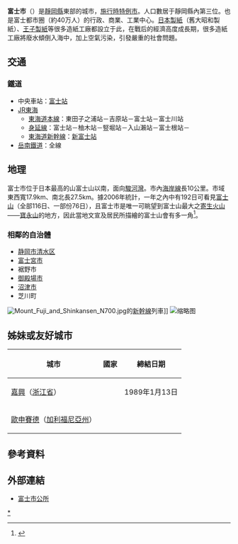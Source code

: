 {{distinguish|富士宮市}}
{{日本都市
| 自治體名   = 富士市
|圖像=[[File:Mt.Fuji_from_Fuji_City_02.jpg|240px]]
|圖像說明=[[富士山|富士山]]
| 類型       = 施行時特例市
| 市章       = [[File:Emblem_of_Fuji.gif|100px]]
| 日文原名   = 富士市
| 平假名     = ふじし
| 羅馬字拼音 = Fuji-shi
| 都道府縣   = 靜岡縣
| 支廳       =
| 編號       = 22210-1
| 面積       = 214.10
| 邊界未定   =
| 人口       = {{自治体人口/靜岡縣|富士市}}
| 統計時間   = {{自治体人口/靜岡縣|date}}
| 自治體     = [[靜岡市|靜岡市]]（[[清水區_(日本)|清水區]]）、[[富士宮市|富士宮市]]、[[裾野市|裾野市]]、[[御殿場市|御殿場市]]、[[沼津市|沼津市]]、[[芝川町|芝川町]]
| 花         = [[薔薇|薔薇]]
| 樹         = [[樟樹|樟樹]]
| 鳥         =
| 其他象徵物 =
| 其他象徵   =
| 市長       = 小長井義正
| 郵遞區號   = 417-8601
| 所在地     = 富士市永田町一丁目100番地
| 電話號碼   = 545-51-0123
| 外部連結   = http://www.city.fuji.shizuoka.jp/
| 經度       =
| 緯度       =
| 地圖       = [[File:Fuji_in_Shizuoka_Prefecture.png|250px]]
| 註記       = 人口：[http://www.city.fuji.shizuoka.jp/cityhall/soumu-b/soumu/toppage/toukeijoho.htm 富士市官方網頁]
}}
'''富士市'''（{{jpn|j=富士市|hg=ふじし|rm=Fuji shi|f=y}}）是[[靜岡縣|靜岡縣]]東部的城市，[[施行時特例市|施行時特例市]]。人口數居于靜岡縣內第三位。也是富士都市圈（約40万人）的行政、商業、工業中心。[[日本製紙|日本製紙]]（舊大昭和製紙）、[[王子製紙|王子製紙]]等很多造紙工廠都設立于此，在戰后的經濟高度成長期，很多造紙工廠將廢水傾倒入海中，加上空氣污染，引發嚴重的社會問題。

== 交通 ==
=== 鐵道 ===
*中央車站：[[富士站|富士站]]
*[[東海旅客鐵道|JR東海]]
**[[東海道本線|東海道本線]]：東田子之浦站－吉原站－富士站－富士川站
**[[身延線|身延線]]：富士站－柚木站－竪堀站－入山瀨站－富士根站－
**[[東海道新幹線|東海道新幹線]]：[[新富士站|新富士站]]
*[[岳南鐵道|岳南鐵道]]：全線

== 地理 ==
富士市位于日本最高的山富士山以南，面向[[駿河灣|駿河灣]]。市內[[海岸線|海岸線]]長10公里。市域東西寬17.9km、南北長27.5km。據2006年統計，一年之內中有192日可看見[[富士山|富士山]]（全部116日、一部份76日），且富士市是唯一可眺望到富士山最大之[[寄生火山|寄生火山]]——[[寶永山|寶永山]]的地方，因此當地文宣及居民所描繪的富士山會有多一角<ref>{{Cite web |url=https://travel.ettoday.net/article/415744.htm |title=富士山怎麼多一角？富士市民：這是全日本獨有的驕傲 |access-date=2018-08-01 |archive-date=2019-08-02 |archive-url=https://web.archive.org/web/20190802032122/https://travel.ettoday.net/article/415744.htm |dead-url=no }}</ref>。

=== 相鄰的自治體 ===
* [[静岡市|静岡市]][[清水区_(日本)|清水区]]
* [[富士宮市|富士宮市]]
* 裾野市
* [[御殿場市|御殿場市]]
* [[沼津市|沼津市]]
* 芝川町
[[File:Mount_Fuji_and_Shinkansen_N700.jpg|left]]的[[新幹線|新幹線]]列車]]
[[File:Fuji_city_from_Ashitaka_Mountains.jpg|缩略图]]

== 姊妹或友好城市 ==
{| class="wikitable"
|-
! 城市
! 國家
! 締結日期
|-
| [[嘉興市|嘉興]]（[[浙江省|浙江省]]）
| {{PRC}}
| 1989年1月13日
|-
| [[歐申賽德_(加利福尼亞州)|歐申賽德]]（[[加利福尼亞州|加利福尼亞州]]）
| {{USA}}
|
|}

== 參考資料 ==
{{reflist}}

== 外部連結 ==
{{commonscat|Fuji, Shizuoka}}
* [http://www.city.fuji.shizuoka.jp/ 富士市公所] {{Wayback|url=http://www.city.fuji.shizuoka.jp/ |date=20210221103433 }}

{{靜岡縣}}
{{日本特例市}}
{{Authority control}}

[[Category:富士市|*]]